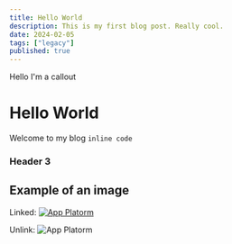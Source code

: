```yaml
---
title: Hello World
description: This is my first blog post. Really cool.
date: 2024-02-05
tags: ["legacy"]
published: true
---
```


<Callout type="warning">Hello I'm a callout</Callout>

# Hello World

Welcome to my blog `inline code`

### Header 3

## Example of an image

Linked:
[![App Platorm](https://doimages.nyc3.cdn.digitaloceanspaces.com/002Blog/0-BLOG-BANNERS/app_platform.png)](https://www.digitalocean.com/products/app-platform)

Unlink:
![App Platorm](https://doimages.nyc3.cdn.digitaloceanspaces.com/002Blog/0-BLOG-BANNERS/app_platform.png)
